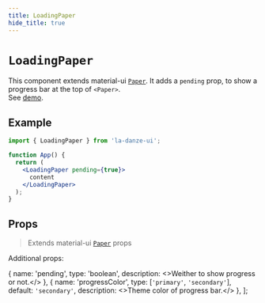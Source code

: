 ```yaml
---
title: LoadingPaper
hide_title: true
---
```


# `LoadingPaper`

This component extends material-ui [`Paper`](https://next.material-ui.com/components/paper/#main-content). It adds a `pending` prop, to show a progress bar at the top of `<Paper>`.   
See [demo](https://next.material-ui.com/components/paper/#main-content).


## Example

```jsx
import { LoadingPaper } from 'la-danze-ui';

function App() {
  return (
    <LoadingPaper pending={true}>
      content
    </LoadingPaper>
  );
}
```

## Props

> Extends material-ui [`Paper`](https://next.material-ui.com/api/paper/) props

Additional props:

  {
    name: 'pending',
    type: 'boolean',
    description: <>Weither to show progress or not.</>
  },
  {
    name: 'progressColor',
    type: [`'primary'`, `'secondary'`],
    default: `'secondary'`,
    description: <>Theme color of progress bar.</>
  },
];

<PropsTable componentProps={componentProps} />